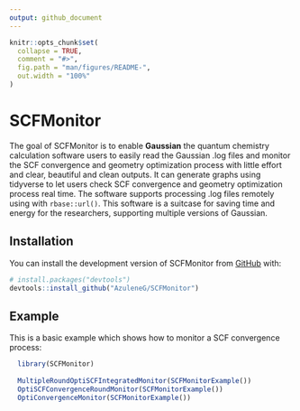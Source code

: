 ```yaml
---
output: github_document
---
```


<!-- README.md is generated from README.Rmd. Please edit that file -->

```r
knitr::opts_chunk$set(
  collapse = TRUE,
  comment = "#>",
  fig.path = "man/figures/README-",
  out.width = "100%"
)
```

# SCFMonitor

<!-- badges: start -->
<!-- badges: end -->

The goal of SCFMonitor is to enable **Gaussian** the quantum chemistry calculation software users to easily read the Gaussian .log files and monitor the SCF convergence and geometry optimization process with little effort and clear, beautiful and clean outputs. It can generate graphs using tidyverse to let users check SCF convergence and geometry optimization process real time. The software supports processing .log files remotely using with `rbase::url()`. This software is a suitcase for saving time and energy for the researchers, supporting multiple versions of Gaussian.

## Installation

You can install the development version of SCFMonitor from [GitHub](https://github.com/) with:

``` r
# install.packages("devtools")
devtools::install_github("AzuleneG/SCFMonitor")
```

## Example

This is a basic example which shows how to monitor a SCF convergence process:

```r
  library(SCFMonitor)
  
  MultipleRoundOptiSCFIntegratedMonitor(SCFMonitorExample())
  OptiSCFConvergenceRoundMonitor(SCFMonitorExample())
  OptiConvergenceMonitor(SCFMonitorExample())
```

